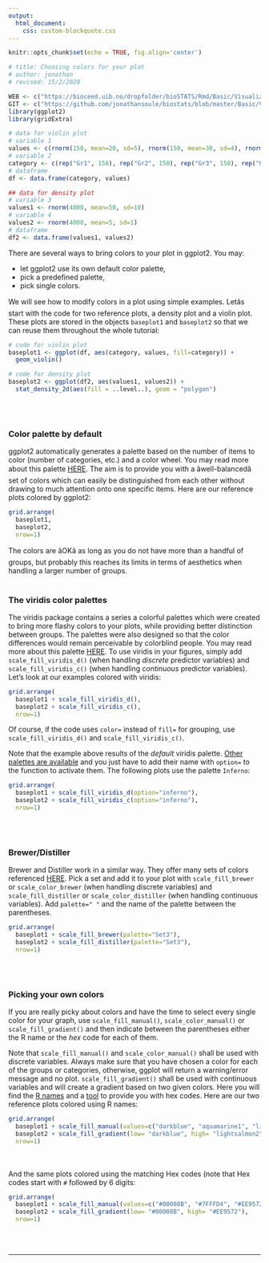 ```yaml
---
output:
  html_document:
    css: custom-blockquote.css
--- 
```


```r
knitr::opts_chunk$set(echo = TRUE, fig.align='center')

# title: Choosing colors for your plot
# author: jonathan
# revised: 15/2/2020 

WEB <- c("https://bioceed.uib.no/dropfolder/bioSTATS/Rmd/Basic/Visualizing/Essential/choosing-colors.html")
GIT <- c("https://github.com/jonathansoule/biostats/blob/master/Basic/Visualizing/Essential/choosing-colors.Rmd")
library(ggplot2)
library(gridExtra)

# data for violin plot
# variable 1
values <- c(rnorm(150, mean=20, sd=5), rnorm(150, mean=30, sd=4), rnorm(150, mean=15, 3), rnorm(150, mean=40, sd=5)) 
# variable 2
category <- c(rep("Gr1", 150), rep("Gr2", 150), rep("Gr3", 150), rep("Gr4", 150))
# dataframe
df <- data.frame(category, values)

## data for density plot
# variable 3
values1 <- rnorm(4000, mean=50, sd=10) 
# variable 4
values2 <- rnorm(4000, mean=5, sd=1)
# dataframe
df2 <- data.frame(values1, values2)
```
There are several ways to bring colors to your plot in ggplot2. You may:

+ let ggplot2 use its own default color palette, 
+ pick a predefined palette, 
+ pick single colors.

We will see how to modify colors in a plot using simple examples. Letâs start with the code for two reference plots, a density plot and a violin plot. These plots are stored in the objects `baseplot1` and `baseplot2` so that we can reuse them throughout the whole tutorial:
```r
# code for violin plot
baseplot1 <- ggplot(df, aes(category, values, fill=category)) +
  geom_violin()

# code for density plot
baseplot2 <- ggplot(df2, aes(values1, values2)) +
  stat_density_2d(aes(fill = ..level..), geom = "polygon")

```
<br/><br/>

### Color palette by default

ggplot2 automatically generates a palette based on the number of items to color (number of categories, etc.) and a color wheel. You may read more about this palette [HERE](http://applied-r.com/colors-in-ggplot/){target="_blank"}. The aim is to provide you with a âwell-balancedâ set of colors which can easily be distinguished from each other without drawing to much attention onto one specific items. Here are our reference plots colored by ggplot2:
```r
grid.arrange(
  baseplot1,
  baseplot2,
  nrow=1)
```
The colors are âOKâ as long as you do not have more than a handful of groups, but probably this reaches its limits in terms of aesthetics when handling a larger number of groups.
<br/><br/>

### The viridis color palettes

The viridis package contains a series a colorful palettes which were created to bring more flashy colors to your plots, while providing better distinction between groups. The palettes were also designed so that the color differences would remain perceivable by colorblind people. You may read more about this palette [HERE](https://cran.r-project.org/web/packages/viridis/vignettes/intro-to-viridis.html){target="_blank"}.
To use viridis in your figures, simply add `scale_fill_viridis_d()` (when handling *discrete* predictor variables) and `scale_fill_viridis_c()` (when handling *continuous* predictor variables). Let's look at our examples colored with viridis:
```r
grid.arrange(
  baseplot1 + scale_fill_viridis_d(),
  baseplot2 + scale_fill_viridis_c(),
  nrow=1)
```

Of course, if the code uses `color=` instead of `fill=` for grouping, use `scale_fill_viridis_d()` and `scale_fill_viridis_c()`.

Note that the example above results of the *default* viridis palette. [Other palettes are available](https://cran.r-project.org/web/packages/viridis/vignettes/intro-to-viridis.html#the-color-scales){target="_blank"} and you just have to add their name with `option=` to the function to activate them. The following plots use the palette `Inferno`:
```r
grid.arrange(
  baseplot1 + scale_fill_viridis_d(option="inferno"),
  baseplot2 + scale_fill_viridis_c(option="inferno"),
  nrow=1)
```
<br/><br/>

### Brewer/Distiller

Brewer and Distiller work in a similar way. They offer many sets of colors referenced [HERE](https://www.sthda.com/sthda/RDoc/images/rcolorbrewer.png){target="_blank"}. Pick a set and add it to your plot with `scale_fill_brewer` or `scale_color_brewer` (when handling discrete variables) and `scale_fill_distiller` or `scale_color_distiller` (when handling continuous variables). Add `palette=" "` and the name of the palette between the parentheses. 

```r
grid.arrange(
  baseplot1 + scale_fill_brewer(palette="Set3"),
  baseplot2 + scale_fill_distiller(palette="Set3"),
  nrow=1)
```
<br/><br/>

### Picking your own colors 

If you are really picky about colors and have the time to select every single color for your graph, use `scale_fill_manual()`, `scale_color_manual()` or `scale_fill_gradient()` and then indicate between the parentheses either the R name or the *hex* code for each of them. 

Note that `scale_fill_manual()` and `scale_color_manual()` shall be used with discrete variables. Always make sure that you have chosen a color for each of the groups or categories, otherwise, ggplot will return a warning/error message and no plot. `scale_fill_gradient()` shall be used with continuous variables and will create a gradient based on two given colors. Here you will find the [R names](http://www.stat.columbia.edu/~tzheng/files/Rcolor.pdf){target="_blank"} and a [tool](https://htmlcolorcodes.com/) to provide you with hex codes.
Here are our two reference plots colored using R names:
```r
grid.arrange(
  baseplot1 + scale_fill_manual(values=c("darkblue", "aquamarine1", "lightsalmon2", "orange2")),
  baseplot2 + scale_fill_gradient(low= "darkblue", high= "lightsalmon2"),
  nrow=1)
```
<br/><br/>
And the same plots colored using the matching Hex codes (note that Hex codes start with `#` followed by 6 digits:
```r
grid.arrange(
  baseplot1 + scale_fill_manual(values=c("#00008B", "#7FFFD4", "#EE9572", "#EE9A00")),
  baseplot2 + scale_fill_gradient(low= "#00008B", high= "#EE9572"),
  nrow=1)
```
<br/><br/>

***
<!-- UNCOMMENT TO ACTIVATE
Get the Rmarkdown file corresponding to this page on [GitHub](`r GIT`){target="_blank"}.
-->

